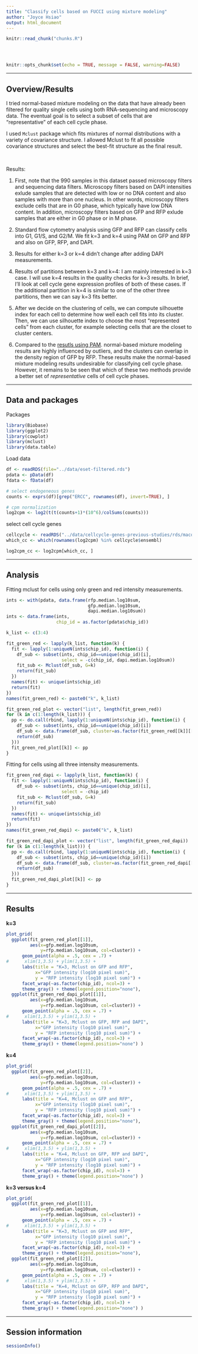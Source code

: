 ```yaml
---
title: "Classify cells based on FUCCI using mixture modeling"
author: "Joyce Hsiao"
output: html_document
---
```


<!-- The file analysis/chunks.R contains chunks that define default settings
shared across the workflowr files. -->
```r
knitr::read_chunk("chunks.R")
```

<!-- Update knitr chunk options -->
```r
```

<!-- Insert the date the file was last updated -->
```r
```

<!-- Insert the code version (Git commit SHA1) if Git repository exists and R
 package git2r is installed -->
```r
```

```r
knitr::opts_chunk$set(echo = TRUE, message = FALSE, warning=FALSE)
```

---

## Overview/Results

I tried normal-based mixture modeling on the data that have already been filtered for quality single cells using both RNA-sequencing and microscopy data. The eventual goal is to select a subset of cells that are "representative" of each cell cycle phase.

I used `Mclust` package which fits mixtures of normal distributions with a variety of covariance structure. I allowed Mclust to fit all possible covariance structures and select the best-fit structure as the final result.

$~$

Results:

1. First, note that the 990 samples in this dataset passed microscopy filters and sequencing data filters. Microscopy filters based on DAPI intensities exlude samples that are detected with low or no DNA content and also samples with more than one nucleus. In other words, microscopy filters exclude cells that are in G0 phase, which typically have low DNA content. In addition, microscopy filters based on GFP and RFP exlude samples that are either in G0 phase or in M phase. 

2. Standard flow cytometry analysis using GFP and RFP can classify cells into G1, G1/S, and G2/M. We fit k=3 and k=4 using PAM on GFP and RFP and also on GFP, RFP, and DAPI. 

3. Results for either k=3 or k=4 didn't change after adding DAPI measurements.

4. Results of partitions between k=3 and k=4: I am mainly interested in k=3 case. I will use k=4 results in the quality checks for k=3 results. In brief, I'll look at cell cycle gene expression profiles of both of these cases. If the additional partition in k=4 is similar to one of the other three partitions, then we can say k=3 fits better. 

5. After we decide on the clustering of cells, we can compute silhouette index for each cell to determine how well each cell fits into its cluster. Then, we can use silhouette index to choose the most "represented cells" from each cluster, for example selecting cells that are the closet to cluster centers.

6. Compared to the [resutls using PAM](https://jdblischak.github.io/fucci-seq/images-pam.html). normal-based mixture modeling results are highly influenced by outliers, and the clusters can overlap in the density region of GFP by RFP. These results make the normal-based mixture modeling results undesirable for classifying cell cycle phase. However, it remains to be seen that which of these two methods provide a better set of *representative* cells of cell cycle phases. 


---

## Data and packages

Packages

```r
library(Biobase)
library(ggplot2)
library(cowplot)
library(mclust)
library(data.table)
```

Load data

```r
df <- readRDS(file="../data/eset-filtered.rds")
pdata <- pData(df)
fdata <- fData(df)

# select endogeneous genes
counts <- exprs(df)[grep("ERCC", rownames(df), invert=TRUE), ]

# cpm normalization
log2cpm <- log2(t(t(counts+1)*(10^6)/colSums(counts)))
```

select cell cycle genes

```r
cellcycle <- readRDS("../data/cellcycle-genes-previous-studies/rds/macosko-2017.rds")
which_cc <- which(rownames(log2cpm) %in% cellcycle$ensembl)

log2cpm_cc <- log2cpm[which_cc, ]
```


---


## Analysis

Fitting mclust for cells using only green and red intensity measurements.

```r
ints <- with(pdata, data.frame(rfp.median.log10sum,
                               gfp.median.log10sum,
                               dapi.median.log10sum))
ints <- data.frame(ints, 
                   chip_id = as.factor(pdata$chip_id))

k_list <- c(3:4)

fit_green_red <- lapply(k_list, function(k) {
  fit <- lapply(1:uniqueN(ints$chip_id), function(i) {
    df_sub <- subset(ints, chip_id==unique(chip_id)[i], 
                     select = -c(chip_id, dapi.median.log10sum))
    fit_sub <- Mclust(df_sub, G=k)
    return(fit_sub)
  })
  names(fit) <- unique(ints$chip_id)
  return(fit)
})
names(fit_green_red) <- paste0("k", k_list)

fit_green_red_plot <- vector("list", length(fit_green_red))
for (k in c(1:length(k_list))) {
  pp <- do.call(rbind, lapply(1:uniqueN(ints$chip_id), function(i) {
    df_sub <- subset(ints, chip_id==unique(chip_id)[i])
    df_sub <- data.frame(df_sub, cluster=as.factor(fit_green_red[[k]][[i]]$classification))
    return(df_sub)
  }))
  fit_green_red_plot[[k]] <- pp
}
```


Fitting for cells using all three intensity measurements.

```r
fit_green_red_dapi <- lapply(k_list, function(k) {
  fit <- lapply(1:uniqueN(ints$chip_id), function(i) {
    df_sub <- subset(ints, chip_id==unique(chip_id)[i], 
                     select = -chip_id)
    fit_sub <- Mclust(df_sub, G=k)
    return(fit_sub)
  })
  names(fit) <- unique(ints$chip_id)
  return(fit)
})
names(fit_green_red_dapi) <- paste0("k", k_list)

fit_green_red_dapi_plot <- vector("list", length(fit_green_red_dapi))
for (k in c(1:length(k_list))) {
  pp <- do.call(rbind, lapply(1:uniqueN(ints$chip_id), function(i) {
    df_sub <- subset(ints, chip_id==unique(chip_id)[i])
    df_sub <- data.frame(df_sub, cluster=as.factor(fit_green_red_dapi[[k]][[i]]$classification))
    return(df_sub)
  }))
  fit_green_red_dapi_plot[[k]] <- pp
}
```
  
---

## Results


**k=3**

```r
plot_grid(
  ggplot(fit_green_red_plot[[1]], 
         aes(x=gfp.median.log10sum, 
             y=rfp.median.log10sum, col=cluster)) + 
      geom_point(alpha = .5, cex = .7) + 
#      xlim(1,3.5) + ylim(1,3.5) + 
      labs(title = "K=3, Mclust on GFP and RFP",
           x="GFP intensity (log10 pixel sum)", 
           y = "RFP intensity (log10 pixel sum)") + 
      facet_wrap(~as.factor(chip_id), ncol=3) +
      theme_gray() + theme(legend.position="none"),
  ggplot(fit_green_red_dapi_plot[[1]], 
         aes(x=gfp.median.log10sum, 
             y=rfp.median.log10sum, col=cluster)) + 
      geom_point(alpha = .5, cex = .7) + 
#      xlim(1,3.5) + ylim(1,3.5) + 
      labs(title = "K=3, Mclust on GFP, RFP and DAPI",
           x="GFP intensity (log10 pixel sum)", 
           y = "RFP intensity (log10 pixel sum)") + 
      facet_wrap(~as.factor(chip_id), ncol=3) +
      theme_gray() + theme(legend.position="none") )
```

**k=4**

```r
plot_grid(
  ggplot(fit_green_red_plot[[2]], 
         aes(x=gfp.median.log10sum, 
             y=rfp.median.log10sum, col=cluster)) + 
      geom_point(alpha = .5, cex = .7) + 
#      xlim(1,3.5) + ylim(1,3.5) + 
      labs(title = "K=4, Mclust on GFP and RFP",
           x="GFP intensity (log10 pixel sum)", 
           y = "RFP intensity (log10 pixel sum)") + 
      facet_wrap(~as.factor(chip_id), ncol=3) +
      theme_gray() + theme(legend.position="none"),
  ggplot(fit_green_red_dapi_plot[[2]], 
         aes(x=gfp.median.log10sum, 
             y=rfp.median.log10sum, col=cluster)) + 
      geom_point(alpha = .5, cex = .7) + 
#      xlim(1,3.5) + ylim(1,3.5) + 
      labs(title = "K=4, Mclust on GFP, RFP and DAPI",
           x="GFP intensity (log10 pixel sum)", 
           y = "RFP intensity (log10 pixel sum)") + 
      facet_wrap(~as.factor(chip_id), ncol=3) +
      theme_gray() + theme(legend.position="none") )
```


**k=3 versus k=4**

```r
plot_grid(
  ggplot(fit_green_red_plot[[1]], 
         aes(x=gfp.median.log10sum, 
             y=rfp.median.log10sum, col=cluster)) + 
      geom_point(alpha = .5, cex = .7) + 
#      xlim(1,3.5) + ylim(1,3.5) + 
      labs(title = "K=3, Mclust on GFP and RFP",
           x="GFP intensity (log10 pixel sum)", 
           y = "RFP intensity (log10 pixel sum)") + 
      facet_wrap(~as.factor(chip_id), ncol=3) +
      theme_gray() + theme(legend.position="none"),
  ggplot(fit_green_red_plot[[2]], 
         aes(x=gfp.median.log10sum, 
             y=rfp.median.log10sum, col=cluster)) + 
      geom_point(alpha = .5, cex = .7) + 
#      xlim(1,3.5) + ylim(1,3.5) + 
      labs(title = "K=4, Mclust on GFP, RFP and DAPI",
           x="GFP intensity (log10 pixel sum)", 
           y = "RFP intensity (log10 pixel sum)") + 
      facet_wrap(~as.factor(chip_id), ncol=3) +
      theme_gray() + theme(legend.position="none") )
```



---

## Session information

```r
sessionInfo()
```


